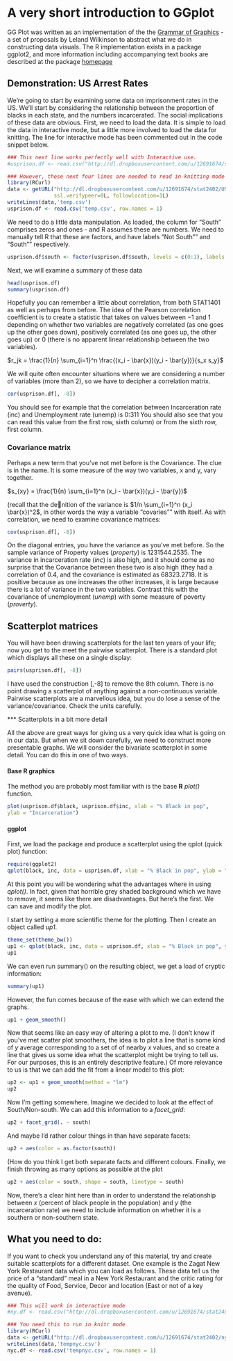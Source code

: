 A very short introduction to GGplot
========================================================


GG Plot was written as an implementation of the the [Grammar of Graphics](http://www.cs.uic.edu/~wilkinson/TheGrammarOfGraphics/GOG.html) - a set of proposals by Leland Wilkinson to abstract what we do in constructing data visuals.   The R implementation exists in a package ggplot2, and more information including accompanying text books are described at the package [homepage](http://ggplot2.org/)



Demonstration: US Arrest Rates
-------------------------------

We're going to start by examining some data on imprisonment rates in the US.   We'll start by considering the relationship between the proportion of blacks in each state, and the numbers incarcerated.   The social implications of these data are obvious.   First, we need to load the data.   It is simple to load the data in interactive mode, but a little more involved to load the data for knitting.   The line for interactive mode has been commented out in the code snippet below.

```r
### This next line works perfectly well with Interactive use.
#usprison.df <- read.csv("http://dl.dropboxusercontent.com/u/12691674/stat2402/USPrisons.csv", row.names = 1)

### However, these next four lines are needed to read in knitting mode
library(RCurl)
data <- getURL("http://dl.dropboxusercontent.com/u/12691674/stat2402/USPrisons.csv",
               ssl.verifypeer=0L, followlocation=1L)
writeLines(data,'temp.csv')
usprison.df <- read.csv('temp.csv', row.names = 1)
```


We need to do a little data manipulation.   As loaded, the column for "South" comprises zeros and ones - and R assumes these are numbers.   We need to manually tell R that these are factors, and have labels "Not South"" and "South"" respectively.

```r
usprison.df$south <- factor(usprison.df$south, levels = c(0:1), labels = c("Not South", "South"))
```

Next, we will examine a summary of these data


```r
head(usprison.df)
summary(usprison.df)
```

Hopefully you can remember a little about correlation, from both STAT1401 as well as perhaps from before. The idea of the Pearson correlation coefficient is to create a statistic that takes on values between $-1$ and $1$ depending on whether two variables
are negatively correlated (as one goes up the other goes down), positively correlated (as one goes up, the other goes up) or $0$ (there is no apparent linear relationship between the two variables).


$r_jk = \frac{1}{n} \sum_{i=1}^n \frac{(x_i - \bar{x})(y_i - \bar{y})}{s_x s_y}$

We will quite often encounter situations where we are considering a number of variables (more than $2$), so we have to decipher a correlation matrix.

```r
cor(usprison.df[, -8])
```


You should see for example that the correlation between Incarceration rate (inc) and Unemployment rate (unemp) is 0:311 You should also see that you can read this value from the first row, sixth column) or from the sixth row, first column.

### Covariance matrix

Perhaps a new term that you've not met before is the Covariance. The clue is in the name. It is some measure of the way two variables, x and y, vary together.


$s_{xy} = \frac{1}{n} \sum_{i=1}^n (x_i - \bar{x})(y_i - \bar{y})$

(recall that the denition of the variance is $1/n \sum_{i=1}^n (x_i \bar{x})^2$, in other words the way a variable "covaries"" with itself. As with correlation, we need to examine covariance matrices:

```r
cov(usprison.df[, -8])
```


On the diagonal entries, you have the variance as you've met before. So the sample variance of Property values (*property*) is 1231544.2535. The variance in incarceration rate (*inc*) is also high, and it should come as no surprise that the Covariance between these two is also high (they had a correlation of $0.4$, and the covariance is estimated as $68323.2718$. It is positive because as one increases the other increases, it is large because there is a lot of variance in the two variables. Contrast this with the covariance of unemployment ($unemp$) with some measure of
poverty ($proverty$).


Scatterplot matrices
--------------------

You will have been drawing scatterplots for the last ten years of your life; now you get to the meet the pairwise scatterplot.   There is a standard plot which displays all these on a single display:


```r
pairs(usprison.df[, -8])
```

I have used the construction [,-8] to remove the 8th column. There is no point drawing a scatterplot of anything against a non-continuous variable. Pairwise scatterplots are a marvellous idea, but you do lose a sense of the variance/covariance.
Check the units carefully.

*** Scatterplots in a bit more detail

All the above are great ways for giving us a very quick idea what is going on in our data. But when we sit down carefully, we need to construct more presentable graphs. We will consider the bivariate scatterplot in some detail. You can do this
in one of two ways.

#### Base R graphics

The method you are probably most familiar with is the base **R** *plot()* function.

```r
plot(usprison.df$black, usprison.df$inc, xlab = "% Black in pop",
ylab = "Incarceration")
```



#### ggplot

First, we load the package and produce a scatterplot using the qplot (quick plot) function:


```r
require(ggplot2)
qplot(black, inc, data = usprison.df, xlab = "% Black in pop", ylab = "Incarceration")
```


At this point you will be wondering what the advantages where in using *qplot()*.   In fact, given that horrible grey shaded background which we have to remove, it seems like there are disadvantages. But here's the first. We can save and modify
the plot.

I start by setting a more scientific theme for the plotting. Then I create an object called *up1*.

```r
theme_set(theme_bw())
up1 <- qplot(black, inc, data = usprison.df, xlab = "% Black in pop", ylab = "Incarceration", main = "US Incarceration Data")
up1
```


We can even run summary() on the resulting object, we get a load of cryptic information:

```r
summary(up1)
```

However, the fun comes because of the ease with which we can extend the graphs.

```r
up1 + geom_smooth()
```


Now that seems like an easy way of altering a plot to me. (I don't know if you've met scatter plot smoothers, the idea is to plot a line that is some kind of $y$ average corresponding to a set of of nearby $x$ values, and so create a line that gives us some idea what the scatterplot might be trying to tell us.
For our purposes, this is an entirely descriptive feature.)
Of more relevance to us is that we can add the fit from a linear model to this plot:

```r
up2 <- up1 + geom_smooth(method = "lm")
up2
```


Now I'm getting somewhere.   Imagine we decided to look at the effect of South/Non-south. We can add this information to a *facet_grid*:


```r
up2 + facet_grid(. ~ south)
```


And maybe I'd rather colour things in than have separate facets:

```r
up2 + aes(color = as.factor(south))
```


(How do you think I get both separate facts and different colours.
Finally, we finish throwing as many options as possible at the plot

```r
up2 + aes(color = south, shape = south, linetype = south)
```

Now, there's a clear hint here than in order to understand the relationship between $x$ (percent of black people in the population) and $y$ (the incarceration rate) we need to include information on whether it is a southern or non-southern state.


What you need to do:
--------------------

If you want to check you understand any of this material, try and create suitable scatterplots for a different dataset.   One example is the Zagat New York Restaurant data which you can load as follows.    These data tell us the price of a "standard" meal in a New York Restaurant and the critic rating for the quality of Food, Service, Decor and location (East or not of a key avenue).



```r
### This will work in interactive mode
#ny.df <- read.csv("http://dl.dropboxusercontent.com/u/12691674/stat2402/nyc.csv")

### You need this to run in knitr mode
library(RCurl)
data <- getURL("http://dl.dropboxusercontent.com/u/12691674/stat2402/nyc.csv", ssl.verifypeer=0L, followlocation=1L)
writeLines(data,'tempnyc.csv')
nyc.df <- read.csv('tempnyc.csv', row.names = 1)


```